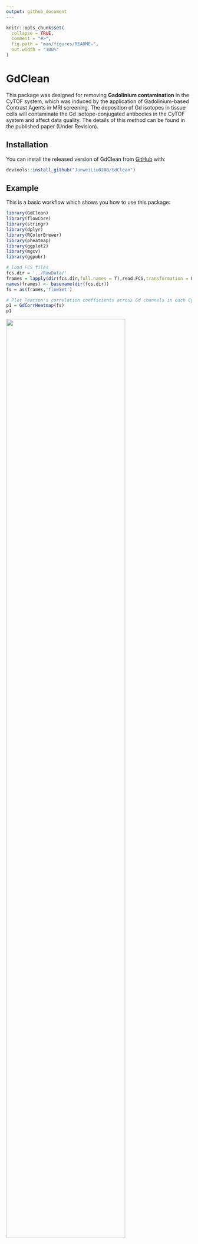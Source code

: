 ```yaml
---
output: github_document
---
```


<!-- README.md is generated from README.Rmd. Please edit that file -->

```r
knitr::opts_chunk$set(
  collapse = TRUE,
  comment = "#>",
  fig.path = "man/figures/README-",
  out.width = "100%"
)
```

# GdClean 

<!-- badges: start -->
<!-- badges: end -->

This package was designed for removing **Gadolinium contamination** in the CyTOF system, which was induced by the application of Gadolinium-based Contrast Agents in MRI screening. The deposition of Gd isotopes in tissue cells will contaminate the Gd isotope-conjugated antibodies in the CyTOF system and affect data quality. The details of this method can be found in the published paper (Under Revision). 

## Installation

You can install the released version of GdClean from [GitHub](https://github.com/) with:

``` r
devtools::install_github("JunweiLiu0208/GdClean")
```

## Example

This is a basic workflow which shows you how to use this package:

```r
library(GdClean)
library(flowCore)
library(stringr)
library(dplyr)
library(RColorBrewer)
library(pheatmap)
library(ggplot2)
library(mgcv)
library(ggpubr)

# load FCS files
fcs.dir = '../RawData/'
frames = lapply(dir(fcs.dir,full.names = T),read.FCS,transformation = F,alter.names = T)
names(frames) <- basename(dir(fcs.dir))
fs = as(frames,'flowSet')

# Plot Pearson's correlation coefficients across Gd channels in each CyTOF files in the flowSet.
p1 = GdCorrHeatmap(fs)
p1

```

<img src='man/figures/CorrHeatmap.png' width=80%/>

```r

# Estimate Gd Ratios.
PercentList = seq(5,100,5)
# select Gd contaminated flowFrame object for estimating.
ff = fs[[1]] 
GdRatios = estimateGdRatio(ff,PercentList)

# Compare the estimated Ratios with Ratios of natural abundance.
p2 = GdRatioPlot(GdRatios)
p2

```
<img src='man/figures/CompareGdRatios.png' width=100%/>

```r

# Removing Gd contamination with selected Gd ratio and method for estimating contamination coefficients.
gdRatio = GdRatios['5%',]
method = '1DNorm'
fs_Clean = GdClean(fs,gdRatio = gdRatio,method = method)

# Write Fcs Files after Gd Clean
inputName = dir(fcs.dir,full.names = F)
outputName = unlist(sapply(inputName, function(x){
  t1 = str_split(x,'.fcs')
  t2 = paste0(t1[[1]][1],'_GdClean.fcs')
  t2
}))

write.flowSet(fs_Clean,outdir = '../out',outputName)

```




